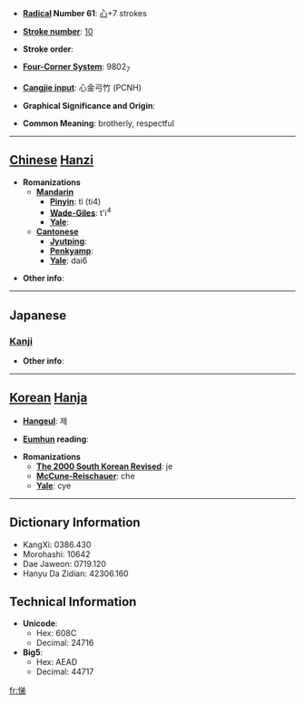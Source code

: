 * '''[[Wiktionary:Chinese radical index| Radical]] Number 61''': [[Wiktionary:Chinese radical index 心|心]]+7 strokes

* '''[[Wiktionary:Chinese total strokes index|Stroke number]]''': [[Wiktionary:Chinese total strokes index 10|10]]

* '''Stroke order''': 

* '''[[Wiktionary:Chinese four corner index|Four-Corner System]]''': 9802<sub>7</sub>

* '''[[Wiktionary:Chinese Cangjie index|Cangjie input]]''': 心金弓竹 (PCNH)

* '''Graphical Significance and Origin''': 

* '''Common Meaning''': brotherly, respectful

----

== [[Chinese]] [[Hanzi]] ==

* '''Romanizations'''
** '''[[Mandarin]]'''
*** '''[[Pinyin]]''': tì (ti4)
*** '''[[Wade-Giles]]''': t'i<sup>4</sup>
*** '''[[Yale]]''': 
** '''[[Cantonese]]'''
*** '''[[Jyutping]]''':
*** '''[[Penkyamp]]''': 
*** '''[[Yale]]''': dai6

* '''Other info''': 

----

==Japanese==
===[[Kanji]]===
{{kanji|on readings=[[てい]] (tei)
|kun readings=[[すなお]] (sunao), [[やすらか]] (yasuraka), [[ひらく]] (hiraku)
}}

* '''Other info''':  

----

== [[Korean]] [[Hanja]] ==

* '''[[Hangeul]]''': 제

* '''[[Eumhun]] reading''': 

* '''Romanizations'''
** '''[[The 2000 South Korean Revised Romanization|The 2000 South Korean Revised]]''': je
** '''[[McCune-Reischauer]]''': che
** '''[[Yale]]''': cye

----

== Dictionary Information ==

* KangXi: 0386.430
* Morohashi: 10642
* Dae Jaweon: 0719.120
* Hanyu Da Zidian: 42306.160

== Technical Information ==

* '''Unicode''':
** Hex: 608C
** Decimal: 24716
* '''Big5''':
** Hex: AEAD
** Decimal: 44717

[[fr:悌]]